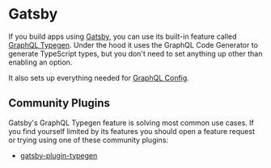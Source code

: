 # Gatsby

If you build apps using [Gatsby](https://gatsbyjs.com), you can use its built-in feature called [GraphQL Typegen](https://gatsbyjs.com/docs/how-to/local-development/graphql-typegen). Under the hood it uses the GraphQL Code Generator to generate TypeScript types, but you don't need to set anything up other than enabling an option.

It also sets up everything needed for [GraphQL Config](https://graphql-config.com).

## Community Plugins

Gatsby's GraphQL Typegen feature is solving most common use cases. If you find yourself limited by its features you should open a feature request or trying using one of these community plugins:

- [gatsby-plugin-typegen](https://github.com/cometkim/gatsby-plugin-typegen)
